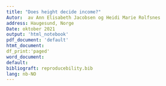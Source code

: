 ```yaml
---
title: "Does height decide income?"
Autor:  av Ann Elisabeth Jacobsen og Heidi Marie Rolfsnes
address: Haugesund, Norge
Date: oktober 2021
output: 'html_notebook'
pdf_document: 'default'
htmt_document: 
df_print:'paged'
word_document:
default:
bibliograft: reproducebility.bib
lang: nb-NO 
---
```


